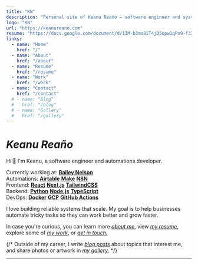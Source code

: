 ```yaml
---
title: "KN"
description: "Personal site of Keanu Reaño — software engineer and systems developer."
logo: "KN"
url: "https://keanureano.com"
resume: "https://docs.google.com/document/d/1IM-b3mo8iT4jD5upw1qPn9-f33RWMkfQl_C4jxGj2rU"
links:
  - name: "Home"
    href: "/"
  - name: "About"
    href: "/about"
  - name: "Resume"
    href: "/resume"
  - name: "Work"
    href: "/work"
  - name: "Contact"
    href: "/contact"
  # - name: "Blog"
  #   href: "/blog"
  # - name: "Gallery"
  #   href: "/gallery"
---
```


# _Keanu Reaño_

Hi!👋 I'm Keanu, a software engineer and automations developer.

Currently working at: [**Bailey Nelson**](https://baileynelson.com.au)\
Automations: [**Airtable**](https://airtable.com) [**Make**](https://make.com) [**N8N**](https://n8n.io)  
Frontend: [**React**](https://react.dev) [**Next.js**](https://nextjs.org) [**TailwindCSS**](https://tailwindcss.com)  
Backend: [**Python**](https://www.python.org) [**Node.js**](https://nodejs.org) [**TypeScript**](https://www.typescriptlang.org)  
DevOps: [**Docker**](https://www.docker.com) [**GCP**](https://cloud.google.com) [**GitHub Actions**](https://github.com/features/actions)

I love building reliable systems that scale.
My goal is to help businesses automate tricky tasks so they can work better and grow faster.

In case you're curious, you can learn more [_about me_](/about), view [_my resume_](/resume), explore some of [_my work_](/work), or [_get in touch._](/contact)

{/* Outside of my career, I write [_blog posts_](/blog) about topics that interest me, and share photos or artwork in [_my gallery._](/gallery) */}

---

<Work />
